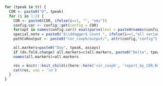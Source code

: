
<!-- D29start1 is ENSEMBLE specific -->

```r
for (tpeak in tt) {
  COR <- paste0("D", tpeak)
  for (i in 1:2) {
    COR <- paste0(COR, ifelse(i==1, "", "omi"))
    config.cor <- config::get(config = COR)
    for(opt in names(config.cor)) eval(parse(text = paste0(names(config.cor[opt])," <- config.cor[[opt]]")))
    special.note = paste0("$\\ddagger$ Count ", ifelse(i==1,"all variants","Omicron"), " cases starting 7 days post Day ", tpeak, ".")
    pathCoRoutput <- paste0("cor_coxph/output/", attr(config,"config"), "/", COR)

    all.markers=paste0("Day", tpeak, assays)
    if (do.fold.change) all.markers=c(all.markers, paste0("Delta", tpeak, "overB", assays))
    names(all.markers)=all.markers

    res = knitr::knit_child(c(here::here('cor_coxph', 'report_by_COR.Rmd')), quiet = TRUE)
    cat(res, sep = '\n')
  }
}
```
